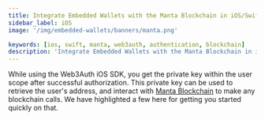 ```yaml
---
title: Integrate Embedded Wallets with the Manta Blockchain in iOS/Swift Applications
sidebar_label: iOS
image: '/img/embedded-wallets/banners/manta.png'

keywords: [ios, swift, manta, web3auth, authentication, blockchain]
description: 'Integrate Embedded Wallets with the Manta Blockchain in iOS/Swift Applications | Embedded Wallets'
---
```



<SEO
  title="Integrate Embedded Wallets with the Manta Blockchain in iOS/Swift Applications"
  description="Integrate Embedded Wallets with the Manta Blockchain in iOS/Swift Applications | Embedded Wallets"
  image="https://docs.metamask.io/img/embedded-wallets/banners/manta.png"
  slug="/embedded-wallets/connect-blockchain/evm/manta/ios"
/>

While using the Web3Auth iOS SDK, you get the private key within the user scope after successful authorization. This private key can be used to retrieve the user's address, and interact with [Manta Blockchain](https://www.manta.network/) to make any blockchain calls. We have highlighted a few here for getting you started quickly on that.

<EVMInteraction />

